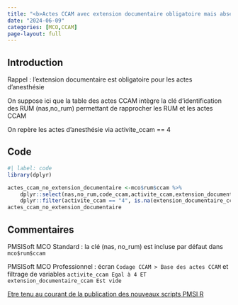 ```yaml
---
title: "<b>Actes CCAM avec extension documentaire obligatoire mais absente</b>"
date: "2024-06-09"
categories: [MCO,CCAM]
page-layout: full
---
```


## Introduction  

Rappel : l'extension documentaire est obligatoire pour les actes d'anesthésie  

On suppose ici que la table des actes CCAM intègre la clé d'identification des RUM (nas,no_rum) permettant de rapprocher les RUM et les actes CCAM  

On repère les actes d'anesthésie via activite_ccam == 4  

## Code  

```r
#| label: code
library(dplyr)

actes_ccam_no_extension_documentaire <-mco$rum$ccam %>% 
    dplyr::select(nas,no_rum,code_ccam,activite_ccam,extension_documentaire_ccam) %>% 
    dplyr::filter(activite_ccam == "4", is.na(extension_documentaire_ccam))
actes_ccam_no_extension_documentaire
```

## Commentaires  

PMSISoft MCO Standard : la clé (nas, no_rum) est incluse par défaut dans `mco$rum$ccam`  

PMSISoft MCO Professionnel : écran `Codage CCAM > Base des actes CCAM` et filtrage de variables `activite_ccam Egal à 4 ET extension_documentaire_ccam Est vide`  

[Etre tenu au courant de la publication des nouveaux scripts PMSI R](http://www.lespmsi.com/scripts-pmsi-r/){target="_blank"}  
